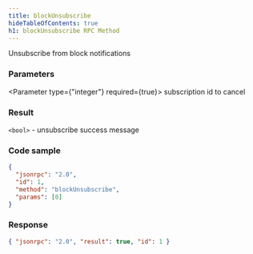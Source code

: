 ```yaml
---
title: blockUnsubscribe
hideTableOfContents: true
h1: blockUnsubscribe RPC Method
---
```


Unsubscribe from block notifications

<DocSideBySide>

<DocLeftSide>

### Parameters

<Parameter type={"integer"} required={true}>
  subscription id to cancel
</Parameter>

### Result

`<bool>` - unsubscribe success message

</DocLeftSide>

<DocRightSide>

### Code sample

```json
{
  "jsonrpc": "2.0",
  "id": 1,
  "method": "blockUnsubscribe",
  "params": [0]
}
```

### Response

```json
{ "jsonrpc": "2.0", "result": true, "id": 1 }
```

</DocRightSide>
</DocSideBySide>
